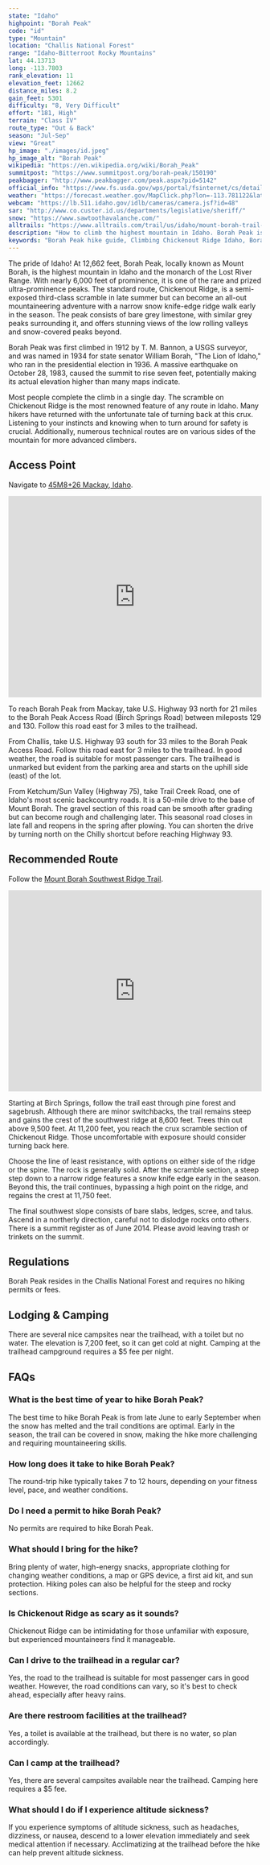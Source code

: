 ```yaml
---
state: "Idaho"
highpoint: "Borah Peak"
code: "id"
type: "Mountain"
location: "Challis National Forest"
range: "Idaho-Bitterroot Rocky Mountains"
lat: 44.13713
long: -113.7803
rank_elevation: 11
elevation_feet: 12662
distance_miles: 8.2
gain_feet: 5301
difficulty: "8, Very Difficult"
effort: "181, High"
terrain: "Class IV"
route_type: "Out & Back"
season: "Jul-Sep"
view: "Great"
hp_image: "./images/id.jpeg"
hp_image_alt: "Borah Peak"
wikipedia: "https://en.wikipedia.org/wiki/Borah_Peak"
summitpost: "https://www.summitpost.org/borah-peak/150190"
peakbagger: "http://www.peakbagger.com/peak.aspx?pid=5142"
official_info: "https://www.fs.usda.gov/wps/portal/fsinternet/cs/detail/!ut/p/z1/04_Sj9CPykssy0xPLMnMz0vMAfIjo8zijQwgwNHCwN_DI8zPyBcqYKAfjlVBmA9cQRQx-g1wAEci9eNREIXf-HD9KH0CHtDHb4KfR35uqn5BbmhohEGWCQCHVD_f/dz/d5/L2dBISEvZ0FBIS9nQSEh/?position=Not%20Yet%20Determined.Html&pname=Salmon-Challis%20National%20Forest-%20Home&ss=110413&navtype=BROWSEBYSUBJECT&pnavid=null&navid=091000000000000&ttype=detail&cid=fsbdev3_029648"
weather: "https://forecast.weather.gov/MapClick.php?lon=-113.781122&lat=44.137376"
webcam: "https://lb.511.idaho.gov/idlb/cameras/camera.jsf?id=48"
sar: "http://www.co.custer.id.us/departments/legislative/sheriff/"
snow: "https://www.sawtoothavalanche.com/"
alltrails: "https://www.alltrails.com/trail/us/idaho/mount-borah-trail--2"
description: "How to climb the highest mountain in Idaho. Borah Peak is the high point of Idado, featuring the infamous Chickenout Ridge."
keywords: "Borah Peak hike guide, Climbing Chickenout Ridge Idaho, Borah Peak trailhead directions, Highest mountain in Idaho"
---
```


The pride of Idaho! At 12,662 feet, Borah Peak, locally known as Mount Borah, is the highest mountain in Idaho and the monarch of the Lost River Range. With nearly 6,000 feet of prominence, it is one of the rare and prized ultra-prominence peaks. The standard route, Chickenout Ridge, is a semi-exposed third-class scramble in late summer but can become an all-out mountaineering adventure with a narrow snow knife-edge ridge walk early in the season. The peak consists of bare grey limestone, with similar grey peaks surrounding it, and offers stunning views of the low rolling valleys and snow-covered peaks beyond.

Borah Peak was first climbed in 1912 by T. M. Bannon, a USGS surveyor, and was named in 1934 for state senator William Borah, "The Lion of Idaho," who ran in the presidential election in 1936. A massive earthquake on October 28, 1983, caused the summit to rise seven feet, potentially making its actual elevation higher than many maps indicate.

Most people complete the climb in a single day. The scramble on Chickenout Ridge is the most renowned feature of any route in Idaho. Many hikers have returned with the unfortunate tale of turning back at this crux. Listening to your instincts and knowing when to turn around for safety is crucial. Additionally, numerous technical routes are on various sides of the mountain for more advanced climbers.

## Access Point
Navigate to <a target="_blank" href="https://maps.app.goo.gl/28Jy2pRJqAdrb8Cj9">45M8+26 Mackay, Idaho</a>.

<iframe src="https://www.google.com/maps/embed?pb=!1m18!1m12!1m3!1d26506.241645971477!2d-113.83687898634328!3d44.13231582667707!2m3!1f0!2f0!3f0!3m2!1i1024!2i768!4f13.1!3m3!1m2!1s0x53562819a355e683%3A0x9e1f96ad86ff7f95!2sBorah%20Peak%20Trailhead!5e0!3m2!1sen!2sus!4v1720903229207!5m2!1sen!2sus" width="100%" height="400" style="border:0;" allowfullscreen="" loading="lazy" referrerpolicy="no-referrer-when-downgrade"></iframe>

To reach Borah Peak from Mackay, take U.S. Highway 93 north for 21 miles to the Borah Peak Access Road (Birch Springs Road) between mileposts 129 and 130. Follow this road east for 3 miles to the trailhead.

From Challis, take U.S. Highway 93 south for 33 miles to the Borah Peak Access Road. Follow this road east for 3 miles to the trailhead. In good weather, the road is suitable for most passenger cars. The trailhead is unmarked but evident from the parking area and starts on the uphill side (east) of the lot.

From Ketchum/Sun Valley (Highway 75), take Trail Creek Road, one of Idaho's most scenic backcountry roads. It is a 50-mile drive to the base of Mount Borah. The gravel section of this road can be smooth after grading but can become rough and challenging later. This seasonal road closes in late fall and reopens in the spring after plowing. You can shorten the drive by turning north on the Chilly shortcut before reaching Highway 93.

## Recommended Route
Follow the <a target="_blank" href="https://www.alltrails.com/trail/us/idaho/mount-borah-trail--2">Mount Borah Southwest Ridge Trail</a>.

<iframe class="alltrails" src="https://www.alltrails.com/widget/trail/us/idaho/mount-borah-trail--2?scrollZoom=false&elevationDiagram=false&u=i&sh=cmpl5n" width="100%" height="400" frameborder="0" scrolling="no" marginheight="0" marginwidth="0" title="AllTrails: Trail Guides and Maps for Hiking, Camping, and Running"></iframe>

Starting at Birch Springs, follow the trail east through pine forest and sagebrush. Although there are minor switchbacks, the trail remains steep and gains the crest of the southwest ridge at 8,600 feet. Trees thin out above 9,500 feet. At 11,200 feet, you reach the crux scramble section of Chickenout Ridge. Those uncomfortable with exposure should consider turning back here.

Choose the line of least resistance, with options on either side of the ridge or the spine. The rock is generally solid. After the scramble section, a steep step down to a narrow ridge features a snow knife edge early in the season. Beyond this, the trail continues, bypassing a high point on the ridge, and regains the crest at 11,750 feet.

The final southwest slope consists of bare slabs, ledges, scree, and talus. Ascend in a northerly direction, careful not to dislodge rocks onto others. There is a summit register as of June 2014. Please avoid leaving trash or trinkets on the summit.

## Regulations
Borah Peak resides in the Challis National Forest and requires no hiking permits or fees.

## Lodging & Camping
There are several nice campsites near the trailhead, with a toilet but no water. The elevation is 7,200 feet, so it can get cold at night. Camping at the trailhead campground requires a $5 fee per night.

## FAQs

### What is the best time of year to hike Borah Peak?
The best time to hike Borah Peak is from late June to early September when the snow has melted and the trail conditions are optimal. Early in the season, the trail can be covered in snow, making the hike more challenging and requiring mountaineering skills.

### How long does it take to hike Borah Peak?
The round-trip hike typically takes 7 to 12 hours, depending on your fitness level, pace, and weather conditions.

### Do I need a permit to hike Borah Peak?
No permits are required to hike Borah Peak.

### What should I bring for the hike?
Bring plenty of water, high-energy snacks, appropriate clothing for changing weather conditions, a map or GPS device, a first aid kit, and sun protection. Hiking poles can also be helpful for the steep and rocky sections.

### Is Chickenout Ridge as scary as it sounds?
Chickenout Ridge can be intimidating for those unfamiliar with exposure, but experienced mountaineers find it manageable.

### Can I drive to the trailhead in a regular car?
Yes, the road to the trailhead is suitable for most passenger cars in good weather. However, the road conditions can vary, so it's best to check ahead, especially after heavy rains.

### Are there restroom facilities at the trailhead?
Yes, a toilet is available at the trailhead, but there is no water, so plan accordingly.

### Can I camp at the trailhead?
Yes, there are several campsites available near the trailhead. Camping here requires a $5 fee.

### What should I do if I experience altitude sickness?
If you experience symptoms of altitude sickness, such as headaches, dizziness, or nausea, descend to a lower elevation immediately and seek medical attention if necessary. Acclimatizing at the trailhead before the hike can help prevent altitude sickness.